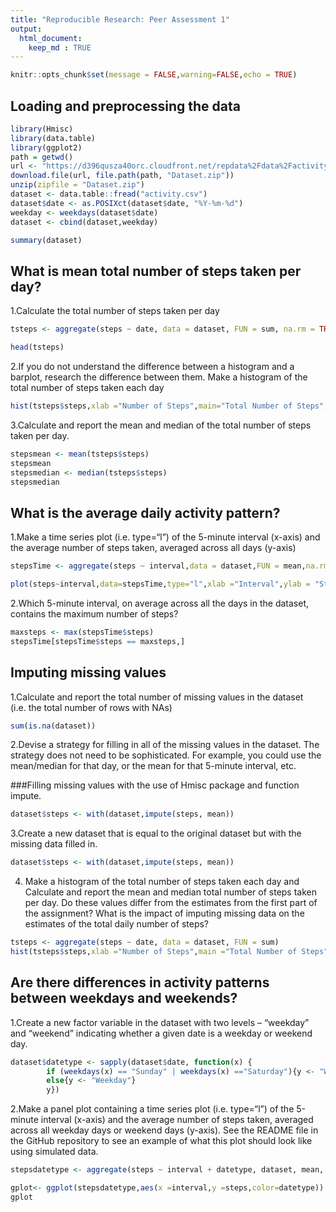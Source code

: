 ```yaml
---
title: "Reproducible Research: Peer Assessment 1"
output: 
  html_document:
    keep_md : TRUE
---
```

```r
knitr::opts_chunk$set(message = FALSE,warning=FALSE,echo = TRUE)
```



## Loading and preprocessing the data

```r
library(Hmisc)
library(data.table)
library(ggplot2)
path = getwd()
url <- "https://d396qusza40orc.cloudfront.net/repdata%2Fdata%2Factivity.zip"
download.file(url, file.path(path, "Dataset.zip"))
unzip(zipfile = "Dataset.zip")
dataset <- data.table::fread("activity.csv")
dataset$date <- as.POSIXct(dataset$date, "%Y-%m-%d")
weekday <- weekdays(dataset$date)
dataset <- cbind(dataset,weekday)
```
```r
summary(dataset)
```



## What is mean total number of steps taken per day?
1.Calculate the total number of steps taken per day

```r
tsteps <- aggregate(steps ~ date, data = dataset, FUN = sum, na.rm = TRUE)
```
```r
head(tsteps)
```



2.If you do not understand the difference between a histogram and a barplot, research the difference between them. Make a histogram of the total number of steps taken each day

```r
hist(tsteps$steps,xlab ="Number of Steps",main="Total Number of Steps",col="red")
```



3.Calculate and report the mean and median of the total number of steps taken per day.

```r
stepsmean <- mean(tsteps$steps)
stepsmean
stepsmedian <- median(tsteps$steps)
stepsmedian
```




## What is the average daily activity pattern?



1.Make a time series plot (i.e. \color{red}{\verb|type = "l"|}type="l") of the 5-minute interval (x-axis) and the average number of steps taken, averaged across all days (y-axis)

```r
stepsTime <- aggregate(steps ~ interval,data = dataset,FUN = mean,na.rm = TRUE)
```
```r
plot(steps~interval,data=stepsTime,type="l",xlab ="Interval",ylab = "Steps",main ="Average Number of Steps",col = "red")
```



2.Which 5-minute interval, on average across all the days in the dataset, contains the maximum number of steps?

```r
maxsteps <- max(stepsTime$steps)
stepsTime[stepsTime$steps == maxsteps,]
```



## Imputing missing values



1.Calculate and report the total number of missing values in the dataset (i.e. the total number of rows with \color{red}{\verb|NA|}NAs)

```r
sum(is.na(dataset))
```



2.Devise a strategy for filling in all of the missing values in the dataset. The strategy does not need to be sophisticated. For example, you could use the mean/median for that day, or the mean for that 5-minute interval, etc.

###Filling missing values with the use of Hmisc package and function impute.
```r
dataset$steps <- with(dataset,impute(steps, mean))
```



3.Create a new dataset that is equal to the original dataset but with the missing data filled in.
```r
dataset$steps <- with(dataset,impute(steps, mean))
```



4. Make a histogram of the total number of steps taken each day and Calculate and report the mean and median total number of steps taken per day. Do these values differ from the estimates from the first part of the assignment? What is the impact of imputing missing data on the estimates of the total daily number of steps?

```r
tsteps <- aggregate(steps ~ date, data = dataset, FUN = sum)
hist(tsteps$steps,xlab ="Number of Steps",main ="Total Number of Steps",breaks=30,col ="red")
```



## Are there differences in activity patterns between weekdays and weekends?
1.Create a new factor variable in the dataset with two levels – “weekday” and “weekend” indicating whether a given date is a weekday or weekend day.

```r
dataset$datetype <- sapply(dataset$date, function(x) {
        if (weekdays(x) == "Sunday" | weekdays(x) =="Saturday"){y <- "Weekend"}
        else{y <- "Weekday"}
        y})
```



2.Make a panel plot containing a time series plot (i.e. \color{red}{\verb|type = "l"|}type="l") of the 5-minute interval (x-axis) and the average number of steps taken, averaged across all weekday days or weekend days (y-axis). See the README file in the GitHub repository to see an example of what this plot should look like using simulated data.


```r
stepsdatetype <- aggregate(steps ~ interval + datetype, dataset, mean, na.rm = TRUE)
```
```r
gplot<- ggplot(stepsdatetype,aes(x =interval,y =steps,color=datetype)) +       geom_line(stat = "identity") + labs(title = "Average Daily Steps by Type of date",x ="Interval", y ="Average number of Steps") +facet_grid(datetype~.)
gplot
```